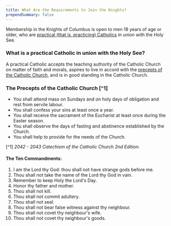 ---
title: What Are the Requirements to Join the Knights?
prependSummary: false
---

Membership in the Knights of Columbus is open to men 18 years of age or older,
who are [practical (that is, practicing) Catholics](#what-is-a-practical-catholic) in union with the Holy See.

### What is a practical Catholic in union with the Holy See?

A practical Catholic accepts the teaching authority of the Catholic Church
on matter of faith and morals, aspires to live in accord with the [precepts
of the Catholic Church](#the-precepts-of-the-catholic-church), and is in good standing in the Catholic Church.

### The Precepts of the Catholic Church [^1]

- You shall attend mass on Sundays and on holy days of obligation and rest from servile labour.
- You shall confess your sins at least once a year.
- You shall receive the sacrament of the Eucharist at least once during the Easter season.
- You shall observe the days of fasting and abstinence established by the Church.
- You shall help to provide for the needs of the Church.

[^1] _2042 - 2043 Catechism of the Catholic Church 2nd Edition._

#### The Ten Commandments:

1. I am the Lord thy God: thou shall not have strange gods before me.
2. Thou shall not take the name of the Lord thy God in vain.
3. Remember to keep Holy the Lord's Day.
4. Honor thy father and mother.
5. Thou shall not kill.
6. Thou shall not commit adultery.
7. Thou shall not seal.
8. Thou shall not bear false witness against thy neighbour.
9. Thou shall not covet thy neighbour's wife.
10. Thou shall not covet thy neighbour's goods.
